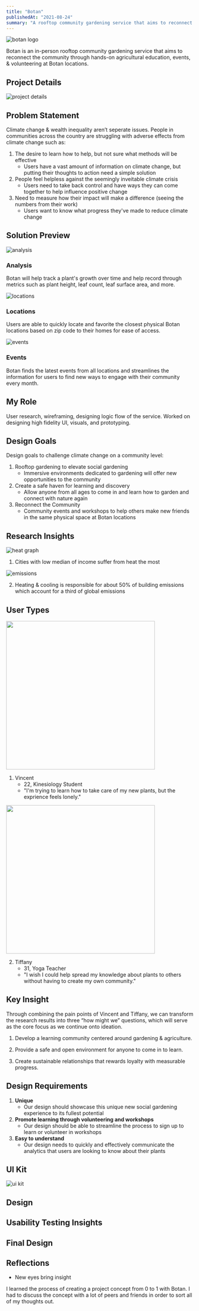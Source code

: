 ```yaml
---
title: "Botan"
publishedAt: "2021-08-24"
summary: "A rooftop community gardening service that aims to reconnect the community through hands-on agricultural education, events, & volunteering."
---
```


![botan logo](https://raw.githubusercontent.com/vector-y/mdx-portfolio/main/public/Botan%20Logo.png)

Botan is an in-person rooftop community gardening service that aims to reconnect the community through hands-on agricultural education, events, & volunteering at Botan locations.

## Project Details

![project details](https://raw.githubusercontent.com/vector-y/mdx-portfolio/main/public/Project-Botan.png)

## Problem Statement

Climate change & wealth inequality aren’t seperate issues. People in communities across the country are struggling with adverse effects from climate change such as:

1. The desire to learn how to help, but not sure what methods will be effective
   - Users have a vast amount of information on climate change, but putting their thoughts to action need a simple solution
2. People feel helpless against the seemingly inveitable climate crisis
   - Users need to take back control and have ways they can come together to help influence positive change
3. Need to measure how their impact will make a difference (seeing the numbers from their work)
   - Users want to know what progress they've made to reduce climate change

## Solution Preview

![analysis](https://raw.githubusercontent.com/vector-y/mdx-portfolio/main/public/MacBook%20Pro%2014%20Analysis.png)

### Analysis

Botan will help track a plant's growth over time and help record through metrics such as plant height, leaf count, leaf surface area, and more.

![locations](https://raw.githubusercontent.com/vector-y/mdx-portfolio/main/public/MacBook%20Pro%2014%20Locations.png)

### Locations

Users are able to quickly locate and favorite the closest physical Botan locations based on zip code to their homes for ease of access.

![events](https://raw.githubusercontent.com/vector-y/mdx-portfolio/main/public/MacBook%20Pro%2014%20Events.png)

### Events

Botan finds the latest events from all locations and streamlines the information for users to find new ways to engage with their community every month.

## My Role

User research, wireframing, designing logic flow of the service. Worked on designing high fidelity UI, visuals, and prototyping.

## Design Goals

Design goals to challenge climate change on a community level:

1. Rooftop gardening to elevate social gardening
   - Immersive environments dedicated to gardening will offer new opportunities to the community
2. Create a safe haven for learning and discovery
   - Allow anyone from all ages to come in and learn how to garden and connect with nature again
3. Reconnect the Community
   - Community events and workshops to help others make new friends in the same physical space at Botan locations

## Research Insights

![heat graph](https://raw.githubusercontent.com/vector-y/mdx-portfolio/main/public/heat%20data.png)

1. Cities with low median of income suffer from heat the most

![emissions](https://raw.githubusercontent.com/vector-y/mdx-portfolio/main/public/building%20emissions.png)

2. Heating & cooling is responsible for about 50% of building emissions which account for a third of global emissions

## User Types

<img
  src="https://github.com/vector-y/mdx-portfolio/blob/main/public/vincent.jfif?raw=true"
  width="400"
/>

1. Vincent
   - 22, Kinesiology Student
   - "I'm trying to learn how to take care of my new plants, but the exprience feels lonely."

<img
  src="https://github.com/vector-y/mdx-portfolio/blob/main/public/tiffany.jfif?raw=true"
  width="400"
/>

2. Tiffany
   - 31, Yoga Teacher
   - "I wish I could help spread my knowledge about plants to others without having to create my own community."

## Key Insight

Through combining the pain points of Vincent and Tiffany, we can transform the research results into three “how might we” questions, which will serve as the core focus as we continue onto ideation.

1. Develop a learning community centered around gardening & agriculture.

2. Provide a safe and open environment for anyone to come in to learn.

3. Create sustainable relationships that rewards loyalty with measurable progress.

## Design Requirements

1. **Unique**
   - Our design should showcase this unique new social gardening experience to its fullest potential
2. **Promote learning through volunteering and workshops**
   - Our design should be able to streamline the process to sign up to learn or volunteer in workshops
3. **Easy to understand**
   - Our design needs to quickly and effectively communicate the analytics that users are looking to know about their plants

## UI Kit

![ui kit](https://raw.githubusercontent.com/vector-y/mdx-portfolio/main/public/UI%20Kit.png)

## Design

## Usability Testing Insights

## Final Design

## Reflections

- New eyes bring insight

I learned the process of creating a project concept from 0 to 1 with Botan. I had to discuss the concept with a lot of peers and friends in order to sort all of my thoughts out.
